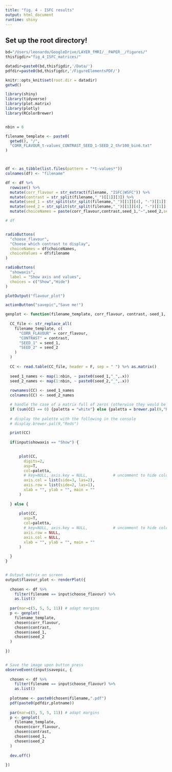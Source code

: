```yaml
---
title: "fig. 4 - ISFC results"
output: html_document
runtime: shiny
---
```



## Set up the root directory!
```r

bd="/Users/leonardo/GoogleDrive/LAYER_fMRI/__PAPER__/figures/"
thisfigdir="fig_4_ISFC_matrices/"

datadir=paste0(bd,thisfigdir,'/Data/')
pdfdir=paste0(bd,thisfigdir,'/FigureElementsPDF/')

knitr::opts_knit$set(root.dir = datadir)
getwd()
```



```r
library(shiny)
library(tidyverse)
library(plot.matrix)
library(plotly)
library(RColorBrewer)


nbin = 6

filename_template <- paste0(
  getwd(), "/",
  "CORR_FLAVOUR_t-values_CONTRAST_SEED_1-SEED_2_thr100_bin6.txt"
)



df <- as_tibble(list.files(pattern = "*t-values*"))
colnames(df) <- "filename"

df <- df %>% 
  rowwise() %>% 
  mutate(corr_flavour = str_extract(filename, "ISFC|WSFC")) %>% 
  mutate(contrast = str_split(filename,"_")[[1]][3]) %>% 
  mutate(seed_1 = str_split(str_split(filename,"_")[[1]][4], "-")[[1]][1]) %>%
  mutate(seed_2 = str_split(str_split(filename,"_")[[1]][4], "-")[[1]][2]) %>% 
  mutate(choiceNames = paste(corr_flavour,contrast,seed_1,"~",seed_2,sep = " "))

# df


radioButtons(
  "choose_flavour",
  "Choose which contrast to display",
  choiceNames = df$choiceNames,
  choiceValues = df$filename 
)

radioButtons(
  "showaxis",
  label = "Show axis and values",
  choices = c("Show","Hide")
)

plotOutput("flavour_plot")

actionButton("savepic","Save me!")

```

```r

genplot <- function(filename_template, corr_flavour, contrast, seed_1, seed_2) {
  
  CC_file <- str_replace_all(
    filename_template, c(
      "CORR_FLAVOUR" = corr_flavour,
      "CONTRAST" = contrast,
      "SEED_1" = seed_1,
      "SEED_2" = seed_2
    )
  )
  
  CC <- read.table(CC_file, header = F, sep = " ") %>% as.matrix()
  
  seed_1_names <- map(1:nbin, ~ paste0(seed_1,"_",.x))
  seed_2_names <- map(1:nbin, ~ paste0(seed_2,"_",.x))
  
  rownames(CC) <- seed_1_names
  colnames(CC) <- seed_2_names

  # handle the case of a matrix full of zeros (otherwise they would be plot in red)
  if (sum(CC) == 0) {paletta = "white"} else {paletta = brewer.pal(9,"Reds")}
  
  # display the palette with the following in the console
  # display.brewer.pal(9,"Reds")

  print(CC)
    
  if(input$showaxis == "Show") {

    
      plot(CC,
        digits=2,
        asp=T, 
        col=paletta,
        # key=NULL, axis.key = NULL,           # uncomment to hide colorbar
        axis.col = list(side=3, las=2),
        axis.row = list(side=2, las=1),
        xlab = "", ylab = "", main = ""
      )
    
  } else {
    
      plot(CC,
        asp=T, 
        col=paletta,
        # key=NULL, axis.key = NULL,           # uncomment to hide colorbar
        axis.row = NULL,
        axis.col = NULL,
        xlab = "", ylab = "", main = ""
      )
      
  }
}


# Output matrix on screen
output$flavour_plot <- renderPlot({
  
  chosen <- df %>% 
    filter(filename == input$choose_flavour) %>% 
    as.list()
  
  par(mar=c(5, 5, 5, 11)) # adapt margins
  p <- genplot(
    filename_template, 
    chosen$corr_flavour, 
    chosen$contrast, 
    chosen$seed_1, 
    chosen$seed_2
  )
  
})


# Save the image upon button press
observeEvent(input$savepic, {
  
  chosen <- df %>% 
    filter(filename == input$choose_flavour) %>% 
    as.list()
  
  plotname <- paste0(chosen$filename,".pdf")
  pdf(paste0(pdfdir,plotname))
  
  par(mar=c(5, 5, 5, 11)) # adapt margins
  p <- genplot(
    filename_template, 
    chosen$corr_flavour, 
    chosen$contrast, 
    chosen$seed_1, 
    chosen$seed_2
  )
  
  dev.off()
  
})


```








